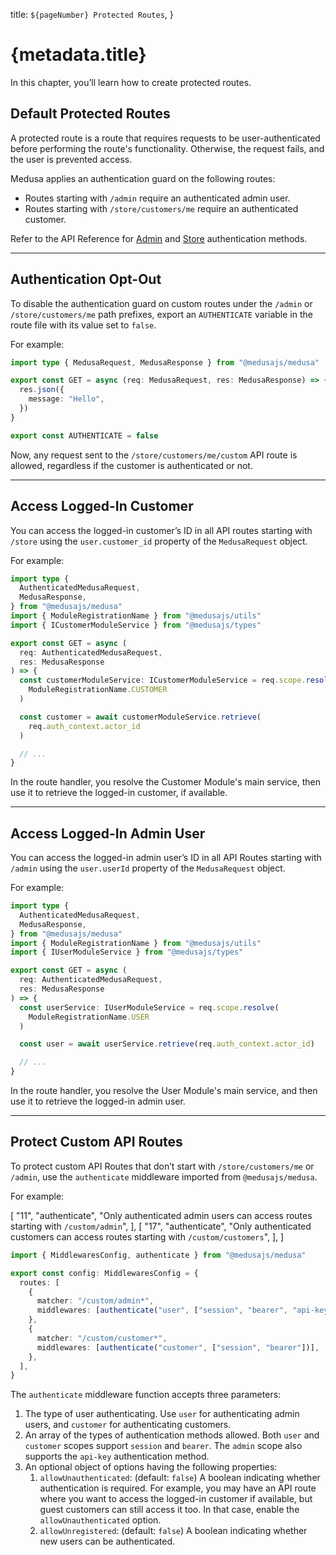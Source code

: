   title: `${pageNumber} Protected Routes`,
}

# {metadata.title}

In this chapter, you’ll learn how to create protected routes.

## Default Protected Routes

A protected route is a route that requires requests to be user-authenticated before performing the route's functionality. Otherwise, the request fails, and the user is prevented access.

Medusa applies an authentication guard on the following routes:

- Routes starting with `/admin` require an authenticated admin user.
- Routes starting with `/store/customers/me` require an authenticated customer.

<Note>

Refer to the API Reference for [Admin](https://docs.medusajs.com/api/admin#authentication) and [Store](https://docs.medusajs.com/api/store#authentication) authentication methods.

</Note>

---

## Authentication Opt-Out

To disable the authentication guard on custom routes under the `/admin` or `/store/customers/me` path prefixes, export an `AUTHENTICATE` variable in the route file with its value set to `false`.

For example:

```ts title="src/api/store/customers/me/custom/route.ts" highlights={[["15"]]} apiTesting testApiUrl="http://localhost:9000/store/customers/me/custom" testApiMethod="GET"
import type { MedusaRequest, MedusaResponse } from "@medusajs/medusa"

export const GET = async (req: MedusaRequest, res: MedusaResponse) => {
  res.json({
    message: "Hello",
  })
}

export const AUTHENTICATE = false
```

Now, any request sent to the `/store/customers/me/custom` API route is allowed, regardless if the customer is authenticated or not.

---

## Access Logged-In Customer

You can access the logged-in customer’s ID in all API routes starting with `/store` using the `user.customer_id` property of the `MedusaRequest` object.

For example:

```ts title="src/api/store/customers/me/custom/route.ts" highlights={[["16", "", "Access the logged-in customer's ID."]]} collapsibleLines="1-7" expandButtonLabel="Show Imports"
import type {
  AuthenticatedMedusaRequest,
  MedusaResponse,
} from "@medusajs/medusa"
import { ModuleRegistrationName } from "@medusajs/utils"
import { ICustomerModuleService } from "@medusajs/types"

export const GET = async (
  req: AuthenticatedMedusaRequest,
  res: MedusaResponse
) => {
  const customerModuleService: ICustomerModuleService = req.scope.resolve(
    ModuleRegistrationName.CUSTOMER
  )

  const customer = await customerModuleService.retrieve(
    req.auth_context.actor_id
  )

  // ...
}
```

In the route handler, you resolve the Customer Module's main service, then use it to retrieve the logged-in customer, if available.

---

## Access Logged-In Admin User

You can access the logged-in admin user’s ID in all API Routes starting with `/admin` using the `user.userId` property of the `MedusaRequest` object.

For example:

```ts title="src/api/admin/custom/route.ts" highlights={[["16", "req.user.userId", "Access the logged-in admin user's ID."]]} collapsibleLines="1-7" expandButtonLabel="Show Imports"
import type {
  AuthenticatedMedusaRequest,
  MedusaResponse,
} from "@medusajs/medusa"
import { ModuleRegistrationName } from "@medusajs/utils"
import { IUserModuleService } from "@medusajs/types"

export const GET = async (
  req: AuthenticatedMedusaRequest,
  res: MedusaResponse
) => {
  const userService: IUserModuleService = req.scope.resolve(
    ModuleRegistrationName.USER
  )

  const user = await userService.retrieve(req.auth_context.actor_id)

  // ...
}
```

In the route handler, you resolve the User Module's main service, and then use it to retrieve the logged-in admin user.

---

## Protect Custom API Routes

To protect custom API Routes that don’t start with `/store/customers/me` or `/admin`, use the `authenticate` middleware imported from `@medusajs/medusa`.

For example:

  [
    "11",
    "authenticate",
    "Only authenticated admin users can access routes starting with `/custom/admin`",
  ],
  [
    "17",
    "authenticate",
    "Only authenticated customers can access routes starting with `/custom/customers`",
  ],
]

```ts title="src/api/middlewares.ts" highlights={highlights}
import { MiddlewaresConfig, authenticate } from "@medusajs/medusa"

export const config: MiddlewaresConfig = {
  routes: [
    {
      matcher: "/custom/admin*",
      middlewares: [authenticate("user", ["session", "bearer", "api-key"])],
    },
    {
      matcher: "/custom/customer*",
      middlewares: [authenticate("customer", ["session", "bearer"])],
    },
  ],
}
```

The `authenticate` middleware function accepts three parameters:

1. The type of user authenticating. Use `user` for authenticating admin users, and `customer` for authenticating customers.
2. An array of the types of authentication methods allowed. Both `user` and `customer` scopes support `session` and `bearer`. The `admin` scope also supports the `api-key` authentication method.
3. An optional object of options having the following properties:
   1. `allowUnauthenticated`: (default: `false`) A boolean indicating whether authentication is required. For example, you may have an API route where you want to access the logged-in customer if available, but guest customers can still access it too. In that case, enable the `allowUnauthenticated` option.
   2. `allowUnregistered`: (default: `false`) A boolean indicating whether new users can be authenticated.
